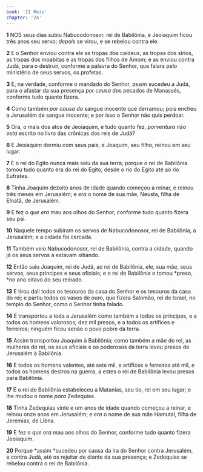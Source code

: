 ```yaml
---
book: 'II Reis'
chapter: '24'
---
```


**1** NOS seus dias subiu Nabucodonosor, rei de Babilônia, e Jeoiaquim ficou três anos seu servo; _depois_ se virou, e se rebelou contra ele.

**2** E o Senhor enviou contra ele as tropas dos caldeus, as tropas dos sírios, as tropas dos moabitas e as tropas dos filhos de Amom; e as enviou contra Judá, para o destruir, conforme a palavra do Senhor, que falara pelo ministério de seus servos, os profetas.

**3** E, na verdade, conforme o mandado do Senhor, _assim_ sucedeu a Judá, para o afastar da sua presença por _causa_ dos pecados de Manassés, conforme tudo quanto fizera.

**4** Como também _por causa do_ sangue inocente que derramou; pois encheu a Jerusalém de sangue inocente; e por isso o Senhor não quis perdoar.

**5** Ora, o mais dos atos de Jeoiaquim, e tudo quanto fez, _porventura_ não _está_ escrito no livro das crônicas dos reis de Judá?

**6** E Jeoiaquim dormiu com seus pais; e Joaquim, seu filho, reinou em seu lugar.

**7** E o rei do Egito nunca mais saiu da sua terra; porque o rei de Babilônia tomou tudo quanto era do rei do Egito, desde o rio do Egito até ao rio Eufrates.

**8** Tinha Joaquim dezoito anos de idade quando começou a reinar, e reinou três meses em Jerusalém; e _era_ o nome de sua mãe, Neusta, filha de Elnatã, de Jerusalém.

**9** E fez o _que era_ mau aos olhos do Senhor, conforme tudo quanto fizera seu pai.

**10** Naquele tempo subiram os servos de Nabucodonosor, rei de Babilônia, a Jerusalém; e a cidade foi cercada.

**11** Também veio Nabucodonosor, rei de Babilônia, contra a cidade, quando já os seus servos a estavam sitiando.

**12** Então saiu Joaquim, rei de Judá, ao rei de Babilônia, ele, sua mãe, seus servos, seus príncipes e seus oficiais; e o rei de Babilônia o tomou *preso, *no ano oitavo do seu reinado.

**13** E tirou dali todos os tesouros da casa do Senhor e os tesouros da casa do rei; e partiu todos os vasos de ouro, que fizera Salomão, rei de Israel, no templo do Senhor, como o Senhor tinha falado.

**14** E transportou a toda a Jerusalém como também a todos os príncipes, e a todos os homens valorosos, dez mil presos, e a todos os artífices e ferreiros; ninguém ficou senão o povo pobre da terra.

**15** Assim transportou Joaquim à Babilônia; como também a mãe do rei, as mulheres do rei, os seus oficiais e os poderosos da terra levou presos de Jerusalém à Babilônia.

**16** E todos os homens valentes, até sete mil, e artífices e ferreiros até mil, _e_ todos os homens destros na guerra, a estes o rei de Babilônia levou presos para Babilônia.

**17** E o rei de Babilônia estabeleceu a Matanias, seu tio, rei em seu lugar; e lhe mudou o nome _para_ Zedequias.

**18** Tinha Zedequias vinte e um anos de idade quando começou a reinar, e reinou onze anos em Jerusalém; e _era_ o nome de sua mãe Hamutal, filha de Jeremias, de Libna.

**19** E fez o _que era_ mau aos olhos do Senhor, conforme tudo quanto fizera Jeoiaquim.

**20** Porque *assim *sucedeu por causa da ira do Senhor contra Jerusalém, e contra Judá, até os rejeitar de diante da sua presença; e Zedequias se rebelou contra o rei de Babilônia.
